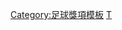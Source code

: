 {{Navbox
|name = 2013-2014年英超PFA年度最佳陣容
|title = [[2013年至2014年英格蘭超級聯賽|2013/14年度英超]][[PFA年度最佳陣容]]
| listclass  = hlist
| titlestyle = background: gold;
|list1 = 
* 門將：[[佩特·切赫|-{zh-hans:切赫;zh-hk:施治;zh-tw:切赫;}-]]
* 後衛：[[谢默斯·科尔曼|-{zh-hans:科尔曼;zh-hk:高文;zh-tw:科爾曼;}-]]
* 後衛：[[加利·卡希爾|-{zh-hans:加里·卡希尔;zh-hk:加利·卡希爾;zh-tw:加里·卡希爾;}-]]
* 後衛：[[文森特·孔帕尼|-{zh-hans:孔帕尼;zh-hk:甘賓尼;zh-tw:孔帕尼;}-]]
* 後衛：[[魯克·梳爾|-{zh-hans:卢克·肖; zh-hk:魯克·梳爾;}-]]
* 中場：[[阿當·拉爾拉拿|-{zh-hans:拉拉纳;zh-hk:拉爾拉拿;zh-tw:拿拉那;}-]]
* 中場：[[史提芬·謝拉特|-{zh-hans:杰拉德;zh-hk:謝拉特;zh-tw:傑拉德;}-]]
* 中場：[[耶耶·托尼|-{zh-hans:亚亚·图雷;zh-hk:耶耶·托尼;zh-tw:亞亞·圖雷;}-]]
* 中場：[[伊登·夏薩特|-{zh-hans:阿扎尔;zh-hk:夏薩特;zh-tw:夏沙特;}-]]
* 前鋒：[[丹尼爾·史杜歷治|-{zh-hans:斯图里奇; zh-hk:史杜歷治; zh-tw:斯圖里奇;}-]]
* 前鋒：[[路爾斯·艾拔圖·蘇亞雷斯|-{zh-hans:苏亚雷斯;zh-hk:蘇亞雷斯;zh-tw:蘇亞雷斯;}-]]}}<noinclude>
[[Category:足球獎項模板]]
[[Category:英格蘭足球超級聯賽模板|T]]

</noinclude>
